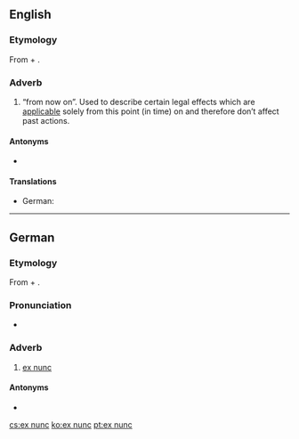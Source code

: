 ==English==

===Etymology===
From {{etyl|la|en}} {{m|la|ex||from}} + {{m|la|nunc||now}}.

===Adverb===
{{en-adv|-}}

# {{label|en|legal}} “from now on”. Used to describe certain legal effects which are [[applicable]] solely from this point (in time) on and therefore don’t affect past actions.

====Antonyms====
* {{l|en|ex tunc}}

====Translations====
{{trans-top|law: from now on}}
* German: {{t|de|ex nunc}}
{{trans-mid}}
{{trans-bottom}}

----

==German==

===Etymology===
From {{etyl|la|de}} {{m|la|ex||from}} + {{m|la|nunc||now}}.

===Pronunciation===
* {{IPA|[ʔɛksˈnʊŋk]|lang=de}}

===Adverb===
{{head|de|adverb|head=[[ex]] [[nunc]]}}

# {{label|de|legal}} [[#English|ex nunc]]

====Antonyms====
* {{l|de|ex tunc}}

[[cs:ex nunc]]
[[ko:ex nunc]]
[[pt:ex nunc]]